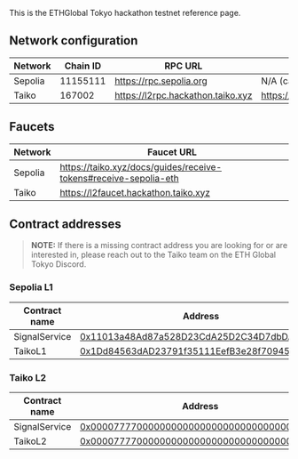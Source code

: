 This is the ETHGlobal Tokyo hackathon testnet reference page.

## Network configuration

| Network | Chain ID | RPC URL                           | WS URL                           | Symbol | Block Explorer URL                     |
| ------- | -------- | --------------------------------- | -------------------------------- | ------ | -------------------------------------- |
| Sepolia | 11155111 | https://rpc.sepolia.org           | N/A (can try Alchemy or Infura)  | ETH    | https://sepolia.etherscan.io/          |
| Taiko   | 167002   | https://l2rpc.hackathon.taiko.xyz | https://l2ws.hackathon.taiko.xyz | ETH    | https://l2explorer.hackathon.taiko.xyz |

## Faucets

| Network | Faucet URL                                                       |
| ------- | ---------------------------------------------------------------- |
| Sepolia | https://taiko.xyz/docs/guides/receive-tokens#receive-sepolia-eth |
| Taiko   | https://l2faucet.hackathon.taiko.xyz                             |

## Contract addresses

> **NOTE:** If there is a missing contract address you are looking for or are interested in, please reach out to the Taiko team on the ETH Global Tokyo Discord.

### Sepolia L1

| Contract name | Address                                                                                                                       |
| ------------- | ----------------------------------------------------------------------------------------------------------------------------- |
| SignalService | [0x11013a48Ad87a528D23CdA25D2C34D7dbDA6b46b](https://sepolia.etherscan.io/address/0x11013a48Ad87a528D23CdA25D2C34D7dbDA6b46b) |
| TaikoL1       | [0x1Dd84563dAD23791f35111EefB3e28f709451526](https://sepolia.etherscan.io/address/0x1Dd84563dAD23791f35111EefB3e28f709451526) |

### Taiko L2

| Contract name | Address                                                                                                                                 |
| ------------- | --------------------------------------------------------------------------------------------------------------------------------------- |
| SignalService | [0x0000777700000000000000000000000000000007](https://l2explorer.hackathon.taiko.xyz/address/0x0000777700000000000000000000000000000007) |
| TaikoL2       | [0x0000777700000000000000000000000000000001](https://l2explorer.hackathon.taiko.xyz/address/0x0000777700000000000000000000000000000001) |
